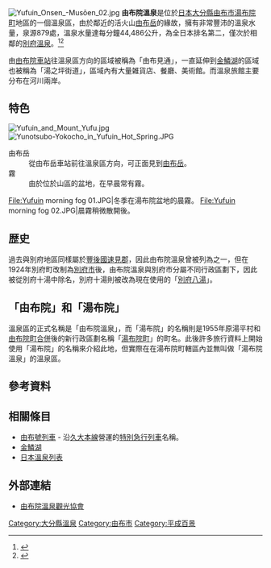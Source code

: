 {{Location map | Japan
| lat_deg = 33 | lat_min = 15 | lat_sec = 55.5 | lat_dir = N
| lon_deg = 131 | lon_min = 21 | lon_sec = 33.2 | lon_dir = E 
| label = 由布院溫泉
| position = bottom
| mark = Map pointer.svg
| marksize = 6
| width = 350
| float = right
| caption = 由布院溫泉的位置
| alt = 由布院溫泉的位置
}}
[[File:Yufuin_Onsen_-Musōen_02.jpg|thumb]]
'''由布院溫泉'''是位於[[日本|日本]][[大分縣|大分縣]][[由布市|由布市]][[湯布院町|湯布院町]]地區的一個溫泉區，由於鄰近的活火山[[由布岳|由布岳]]的緣故，擁有非常豐沛的溫泉水量，泉源879處，溫泉水量達每分鐘44,486公升，為全日本排名第二，僅次於相鄰的[[別府溫泉|別府溫泉]]。<ref>{{cite web| url=https://www.city.beppu.oita.jp/01onsen/chinese_han/03hyakka/data.html| title=溫泉資料| publisher=別府市官方網頁| language=zh-tw| accessdate=2016-01-08}}</ref><ref>{{Cite_journal| journal=温泉| publisher=[[日本温泉協會|日本温泉協會]]| year=2014| issue=通巻859號| title=溫泉統計前10位| language=ja}}</ref>

由[[由布院車站|由布院車站]]往溫泉區方向的區域被稱為「由布見通」，一直延伸到[[金鱗湖|金鱗湖]]的區域也被稱為「湯之坪街道」，區域內有大量雑貨店、餐廳、美術館。而溫泉旅館主要分布在河川兩岸。

== 特色 ==
[[File:Yufuin_and_Mount_Yufu.jpg|thumb]]
[[File:Yunotsubo-Yokocho_in_Yufuin_Hot_Spring.JPG|thumb]]
; 由布岳
: 從由布岳車站前往溫泉區方向，可正面見到[[由布岳|由布岳]]。
; 霧
: 由於位於山區的盆地，在早晨常有霧。

<gallery widths=200px heights=150px>
File:Yufuin morning fog 01.JPG|冬季在湯布院盆地的晨霧。
File:Yufuin morning fog 02.JPG|晨霧稍微散開後。
</gallery>

== 歴史 ==
過去與別府地區同樣屬於[[豐後國|豐後國]][[速見郡|速見郡]]，因此由布院溫泉曾被列為{{tsl|ja|別府十湯}}之一，但在1924年別府町改制為[[別府市|別府市]]後，由布院溫泉與別府市分屬不同行政區劃下，因此被從別府十湯中除名，別府十湯則被改為現在使用的「[[別府八湯|別府八湯]]」。

== 「由布院」和「湯布院」 ==
溫泉區的正式名稱是「由布院溫泉」，而「湯布院」的名稱則是1955年原湯平村和[[由布院町|由布院町]][[市町村合併|合併]]後的新行政區劃名稱「[[湯布院町|湯布院町]]」的町名。此後許多旅行資料上開始使用「湯布院」的名稱來介紹此地，但實際在在湯布院町轄區內並無叫做「湯布院溫泉」的溫泉區。

== 參考資料 ==
{{Reflist}}

== 相關條目 ==
{{Commonscat|Yufuin Onsen}}
* [[由布號列車|由布號列車]] - 沿[[久大本線|久大本線]]營運的[[特別急行列車|特別急行列車]]名稱。
* [[金鱗湖|金鱗湖]]
* [[日本溫泉列表|日本溫泉列表]]

== 外部連結 ==
* {{Ja}} [http://www.yufuin.gr.jp/ 由布院溫泉觀光協會] {{Wayback|url=http://www.yufuin.gr.jp/ |date=20160110010146 }}

{{DEFAULTSORT:Yufuinonsen}}

[[Category:大分縣溫泉|Category:大分縣溫泉]]
[[Category:由布市|Category:由布市]]
[[Category:平成百景|Category:平成百景]]